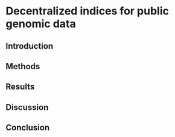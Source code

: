 # Decentralized indices for public genomic data

\chaptermark {wort}

## Introduction

## Methods

## Results

## Discussion

## Conclusion
